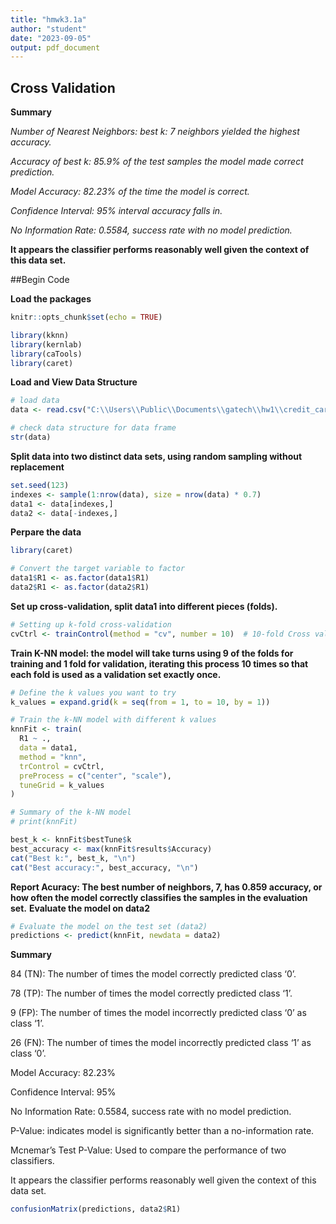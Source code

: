 ---
title: "hmwk3.1a"
author: "student"
date: "2023-09-05"
output: pdf_document
---

## Cross Validation

**Summary**

*Number of Nearest Neighbors: best k: 7 neighbors yielded the highest accuracy.*

*Accuracy of best k: 85.9% of the test samples the model made correct prediction.*  

*Model Accuracy: 82.23% of the time the model is correct.*

*Confidence Interval: 95% interval accuracy falls in.*

*No Information Rate: 0.5584, success rate with no model prediction.*

**It appears the classifier performs reasonably well given the context of this data set.**


##Begin Code



**Load the packages**
```{r}
knitr::opts_chunk$set(echo = TRUE)

library(kknn)
library(kernlab)
library(caTools)
library(caret)
```
**Load and View Data Structure**
```{r}
# load data
data <- read.csv("C:\\Users\\Public\\Documents\\gatech\\hw1\\credit_card_with_headers.csv")

# check data structure for data frame
str(data)
```
**Split data into two distinct data sets, using random sampling without replacement**
```{r}
set.seed(123)
indexes <- sample(1:nrow(data), size = nrow(data) * 0.7)
data1 <- data[indexes,]
data2 <- data[-indexes,]
```
**Perpare the data**
```{r}
library(caret)

# Convert the target variable to factor
data1$R1 <- as.factor(data1$R1)
data2$R1 <- as.factor(data2$R1)
```
**Set up cross-validation, split data1 into different pieces (folds).**
```{r}
# Setting up k-fold cross-validation
cvCtrl <- trainControl(method = "cv", number = 10)  # 10-fold Cross validation
```
**Train K-NN model: the model will take turns using 9 of the folds for training and 1 fold for validation, iterating this process 10 times so that each fold is used as a validation set exactly once.**
```{r}
# Define the k values you want to try
k_values = expand.grid(k = seq(from = 1, to = 10, by = 1))

# Train the k-NN model with different k values
knnFit <- train(
  R1 ~ ., 
  data = data1, 
  method = "knn",
  trControl = cvCtrl,
  preProcess = c("center", "scale"),
  tuneGrid = k_values
)

# Summary of the k-NN model
# print(knnFit)

best_k <- knnFit$bestTune$k
best_accuracy <- max(knnFit$results$Accuracy)
cat("Best k:", best_k, "\n")
cat("Best accuracy:", best_accuracy, "\n")


```
**Report Acuracy: The best number of neighbors, 7, has 0.859 accuracy, or how often the model correctly classifies the samples in the evaluation set.**
**Evaluate the model on data2**
```{r}

# Evaluate the model on the test set (data2)
predictions <- predict(knnFit, newdata = data2)
```
**Summary**

84 (TN): The number of times the model correctly predicted class '0'.

78 (TP): The number of times the model correctly predicted class '1'.

9 (FP): The number of times the model incorrectly predicted class '0' as class '1'.

26 (FN): The number of times the model incorrectly predicted class '1' as class '0'.

Model Accuracy: 82.23%

Confidence Interval: 95%

No Information Rate: 0.5584, success rate with no model prediction.

P-Value: indicates model is significantly better than a no-information rate.

Mcnemar's Test P-Value: Used to compare the performance of two classifiers.

It appears the classifier performs reasonably well given the context of this data set.
```{r}
confusionMatrix(predictions, data2$R1)

```

